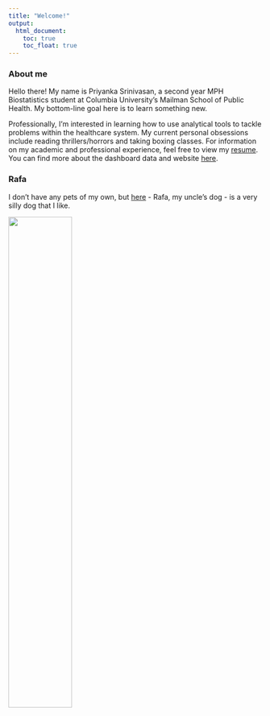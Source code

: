 ```yaml
---
title: "Welcome!"
output: 
  html_document:
    toc: true
    toc_float: true
---
```


### About me

Hello there! My name is Priyanka Srinivasan, a second year MPH Biostatistics student at Columbia University's Mailman School of Public Health. My bottom-line goal here is to learn something new.

Professionally, I'm interested in learning how to use analytical tools to tackle problems within the healthcare system. My current personal obsessions include reading thrillers/horrors and taking boxing classes. For information on my academic and professional experience, feel free to view my [resume](./resume.html). You can find more about the dashboard data and website [here](./about.html).

### Rafa

I don't have any pets of my own, but [here](https://www.instagram.com/rafa._nadog/) - Rafa, my uncle's dog - is a very silly dog that I like.

<img src="images/rafa.png" style="width:50%">